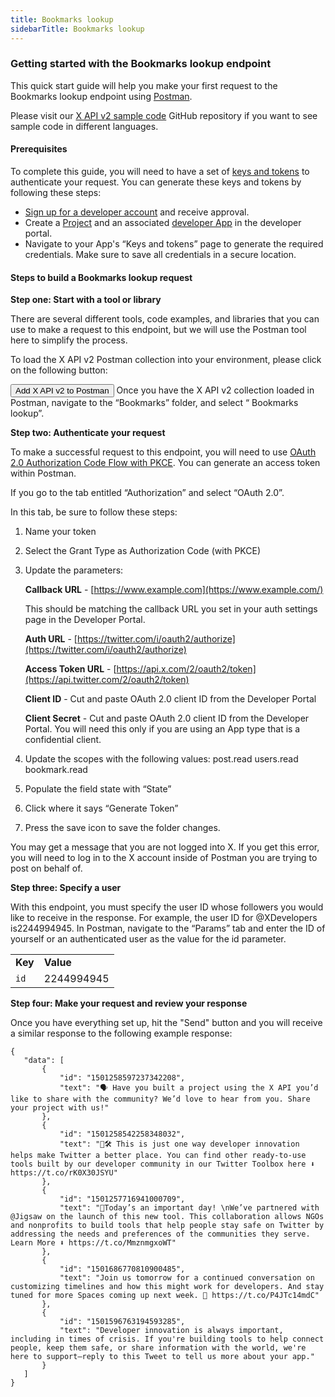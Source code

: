 ---
title: Bookmarks lookup
sidebarTitle: Bookmarks lookup
---


### Getting started with the Bookmarks lookup endpoint

This quick start guide will help you make your first request to the Bookmarks lookup endpoint using [Postman](https://developer.twitter.com/en/docs/tools-and-libraries/using-postman).

Please visit our [X API v2 sample code](https://github.com/twitterdev/Twitter-API-v2-sample-code) GitHub repository if you want to see sample code in different languages.

#### Prerequisites

To complete this guide, you will need to have a set of [keys and tokens](/resources/fundamentals/authentication) to authenticate your request. You can generate these keys and tokens by following these steps:

* [Sign up for a developer account](https://developer.x.com/en/apply-for-access) and receive approval.
* Create a [Project](/resources/fundamentals/projects) and an associated [developer App](/resources/fundamentals/developer-apps) in the developer portal.
* Navigate to your App's “Keys and tokens” page to generate the required credentials. Make sure to save all credentials in a secure location.

#### Steps to build a Bookmarks lookup request

**Step one: Start with a tool or library**

There are several different tools, code examples, and libraries that you can use to make a request to this endpoint, but we will use the Postman tool here to simplify the process.

To load the X API v2 Postman collection into your environment, please click on the following button:

<Button href="https://t.co/twitter-api-postman">
  Add X API v2 to Postman
</Button>
Once you have the X API v2 collection loaded in Postman, navigate to the “Bookmarks” folder, and select “ Bookmarks lookup”.

**Step two: Authenticate your request**

To make a successful request to this endpoint, you will need to use [OAuth 2.0 Authorization Code Flow with PKCE](https://developer.twitter.com/en/docs/authentication/oauth-2-0/authorization-code). You can generate an access token within Postman. 

If you go to the tab entitled “Authorization” and select “OAuth 2.0”.

In this tab, be sure to follow these steps:

1.  Name your token

2.  Select the Grant Type as Authorization Code (with PKCE)

3.  Update the parameters:

    **Callback URL** - [https://www.example.com](https://www.example.com/)

    This should be matching the callback URL you set in your auth settings page in the Developer Portal.

    **Auth URL** - [https://twitter.com/i/oauth2/authorize](https://twitter.com/i/oauth2/authorize)

    **Access Token URL** - [https://api.x.com/2/oauth2/token](https://api.twitter.com/2/oauth2/token)

    **Client ID** - Cut and paste OAuth 2.0 client ID from the Developer Portal

    **Client Secret** - Cut and paste OAuth 2.0 client ID from the Developer Portal. You will need this only if you are using an App type that is a confidential client.

4.  Update the scopes with the following values: post.read users.read bookmark.read

5.  Populate the field state with “State”

6.  Click where it says “Generate Token”

7.  Press the save icon to save the folder changes.


You may get a message that you are not logged into X. If you get this error, you will need to log in to the X account inside of Postman you are trying to post on behalf of.

**Step three: Specify a user**

With this endpoint, you must specify the user ID whose followers you would like to receive in the response. For example, the user ID for @XDevelopers is2244994945. In Postman, navigate to the “Params” tab and enter the ID of yourself or an authenticated user as the value for the id parameter.

|     |     |
| :--- | :--- |
| **Key** | **Value** |
| `id` | 2244994945 |

**Step four: Make your request and review your response**

Once you have everything set up, hit the "Send" button and you will receive a similar response to the following example response:

```
{
   "data": [
       {
           "id": "1501258597237342208",
           "text": "🗣 Have you built a project using the X API you’d like to share with the community? We’d love to hear from you. Share your project with us!"
       },
       {
           "id": "1501258542258348032",
           "text": "🧰🛠 This is just one way developer innovation helps make Twitter a better place. You can find other ready-to-use tools built by our developer community in our Twitter Toolbox here ⬇️ https://t.co/rK0X30JSYU"
       },
       {
           "id": "1501257716941000709",
           "text": "📣Today’s an important day! \nWe’ve partnered with @Jigsaw on the launch of this new tool. This collaboration allows NGOs and nonprofits to build tools that help people stay safe on Twitter by addressing the needs and preferences of the communities they serve. Learn More ⬇️ https://t.co/MmznmgxoWT"
       },
       {
           "id": "1501686770810900485",
           "text": "Join us tomorrow for a continued conversation on customizing timelines and how this might work for developers. And stay tuned for more Spaces coming up next week. 👀 https://t.co/P4JTc14mdC"
       },
       {
           "id": "1501596763194593285",
           "text": "Developer innovation is always important, including in times of crisis. If you're building tools to help connect people, keep them safe, or share information with the world, we're here to support—reply to this Tweet to tell us more about your app."
       }
   ]
}
```